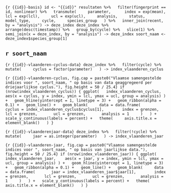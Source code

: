 ```{r {{id}}-basis}
id <- "{{id}}"
resultaten %>%
  filter(fingerprint == id, nonlinear) %>%
  transmute(
    parameter, 
    index = exp(mean), 
    lcl = exp(lcl),
    ucl = exp(ucl),
    analysis,
    status,
    model_type,
    cycle,
    species_group
  ) %>%
  inner_join(recent, by = "analysis") -> deze_index
deze_index %>%
  arrange(desc(timestamp)) %>%
  group_by(cycle) %>%
  slice(1) %>%
  semi_join(x = deze_index, by = "analysis") -> deze_index
soort_naam <- deze_index$species_group[1]
```

\pagebreak

## `r soort_naam`

```{r {{id}}-vlaanderen-cyclus-data}
deze_index %>%
  filter(cycle) %>%
  mutate(
    cyclus = factor(parameter)
  ) -> index_vlaanderen_cyclus
```

```{r {{id}}-vlaanderen-cyclus, fig.cap = paste0("Vlaamse samengestelde indices voor ", soort_naam, " op basis van data geaggregeerd per driejaarlijkse cyclus."), fig.height = 50 / 25.4}
if (nrow(index_vlaanderen_cyclus)) {
ggplot(
  index_vlaanderen_cyclus, 
  aes(x = cyclus, y = index, ymin = lcl, ymax = ucl, group = analysis)
) +
  geom_hline(yintercept = 1, linetype = 3) +
  geom_ribbon(alpha = 0.1) +
  geom_line() +
  geom_blank(
    data = data.frame(
      cyclus = index_vlaanderen_cyclus$cyclus[1], 
      index = grenzen,
      lcl = grenzen,
      ucl = grenzen,
      analysis = 1
    )
  ) +
  scale_y_continuous(labels = percent) +
  theme(
    axis.title.x = element_blank()
  )
}
```

```{r {{id}}-vlaanderenjaar-data}
deze_index %>%
  filter(!cycle) %>%
  mutate(
    jaar = as.integer(parameter)
  ) -> index_vlaanderen_jaar
```

```{r {{id}}-vlaanderen-jaar, fig.cap = paste0("Vlaamse samengestelde indices voor ", soort_naam, " op basis van jaarlijkse data."), fig.height = 50 / 25.4}
if (nrow(index_vlaanderen_jaar)) {
ggplot(
  index_vlaanderen_jaar, 
  aes(x = jaar, y = index, ymin = lcl, ymax = ucl, group = analysis)
) +
  geom_hline(yintercept = 1, linetype = 3) +
  geom_ribbon(alpha = 0.1) +
  geom_line() +
  geom_blank(
    data = data.frame(
      jaar = index_vlaanderen_jaar$jaar[1], 
      index = grenzen,
      lcl = grenzen,
      ucl = grenzen,
      analysis = 1
    )
  ) +
  scale_y_continuous(labels = percent) +
  theme(
    axis.title.x = element_blank()
  )
}
```
